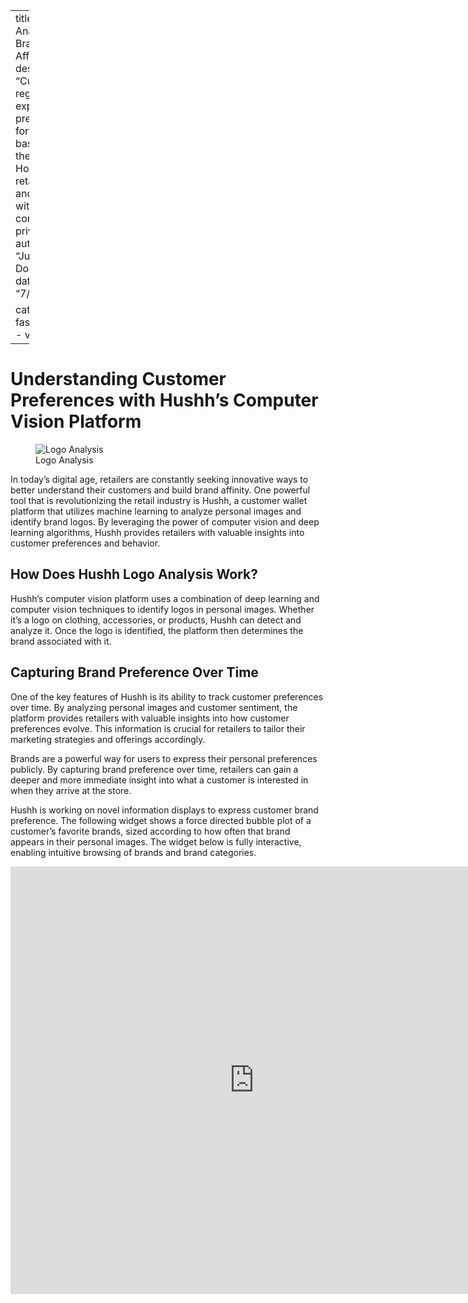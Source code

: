 
---
title: "Logo Analysis for Brand Affinity"
description: "Customers regularly express preferences for brands based on their attire.  How can retail adapt and learn without compromising privacy?"
author: "Justin Donaldson"
date: "7/11/2023"

categories:
  - fashion
  - ML
  - vision
---



# Understanding Customer Preferences with Hushh's Computer Vision Platform

![Logo Analysis](images/logos.png)

In today's digital age, retailers are constantly seeking innovative ways to
better understand their customers and build brand affinity. One powerful tool
that is revolutionizing the retail industry is Hushh, a customer wallet platform
that utilizes machine learning to analyze personal images and identify brand
logos. By leveraging the power of computer vision and deep learning algorithms,
Hushh provides retailers with valuable insights into customer preferences and
behavior.


## How Does Hushh Logo Analysis Work?

Hushh's computer vision platform uses a combination of deep learning and
computer vision techniques to identify logos in personal images. Whether it's a
logo on clothing, accessories, or products, Hushh can detect and analyze it.
Once the logo is identified, the platform then determines the brand associated
with it.

## Capturing Brand Preference Over Time

One of the key features of Hushh is its ability to track customer preferences
over time. By analyzing personal images and customer sentiment, the platform
provides retailers with valuable insights into how customer preferences evolve.
This information is crucial for retailers to tailor their marketing strategies
and offerings accordingly.

Brands are a powerful way for users to express their personal preferences
publicly. By capturing brand preference over time, retailers can gain a deeper
and more immediate insight into what a customer is interested in when they
arrive at the store.


Hushh is working on novel information displays to express customer brand
preference.  The following widget shows a force directed bubble plot of a
customer's favorite brands, sized according to how often that brand appears in
their personal images.  The widget below is fully interactive, enabling
intuitive browsing of brands and brand categories.

```{=html}
<iframe width="780" h<iframe width="100%" height="684" frameborder="0"
  src="https://observablehq.com/embed/b75d89ea5cb1eccb?cells=chart">
```
